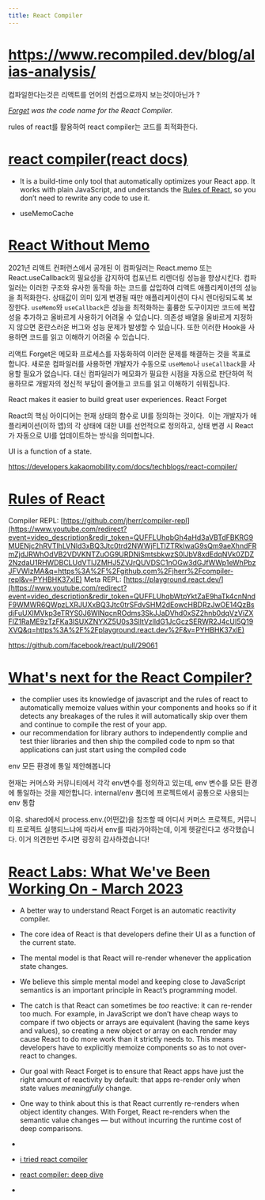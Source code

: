 ```yaml
---
title: React Compiler
---
```


# https://www.recompiled.dev/blog/alias-analysis/

컴파일한다는것은 리액트를 언어의 컨셉으로까지 보는것이아닌가 ?

_[Forget](https://react.dev/blog/2023/03/22/react-labs-what-we-have-been-working-on-march-2023#react-optimizing-compiler) was the code name for the React Compiler._

rules of react를 활용하여 react compiler는 코드를 최적화한다.

# [react compiler(react docs)](https://react.dev/learn/react-compiler)

- It is a build-time only tool that automatically optimizes your React app. It works with plain JavaScript, and understands the [Rules of React](https://react.dev/reference/rules), so you don’t need to rewrite any code to use it.

- useMemoCache

# [React Without Memo](https://www.youtube.com/watch?v=lGEMwh32soc)

2021년 리액트 컨퍼런스에서 공개된 이 컴파일러는 React.memo 또는 React.useCallback의 필요성을 감지하여 컴포넌트 리렌더링 성능을 향상시킨다. 컴파일러는 이러한 구조와 유사한 동작을 하는 코드를 삽입하여 리액트 애플리케이션의 성능을 최적화한다.
상태값이 의미 있게 변경될 때만 애플리케이션이 다시 렌더링되도록 보장한다.
`useMemo`와 `useCallback`은 성능을 최적화하는 훌륭한 도구이지만 코드에 복잡성을 추가하고 올바르게 사용하기 어려울 수 있습니다. 의존성 배열을 올바르게 지정하지 않으면 혼란스러운 버그와 성능 문제가 발생할 수 있습니다. 또한 이러한 Hook을 사용하면 코드를 읽고 이해하기 어려울 수 있습니다.

리액트 Forget은 메모화 프로세스를 자동화하여 이러한 문제를 해결하는 것을 목표로 합니다. 새로운 컴파일러를 사용하면 개발자가 수동으로 `useMemo`나 `useCallback`을 사용할 필요가 없습니다. 대신 컴파일러가 메모화가 필요한 시점을 자동으로 판단하여 적용하므로 개발자의 정신적 부담이 줄어들고 코드를 읽고 이해하기 쉬워집니다.

React makes it easier to build great user experiences.
React Forget

React의 핵심 아이디어는 현재 상태의 함수로 UI를 정의하는 것이다.  이는 개발자가 애플리케이션(이하 앱)의 각 상태에 대한 UI를 선언적으로 정의하고, 상태 변경 시 React가 자동으로 UI를 업데이트하는 방식을 의미합니다.

UI is a function of a state.

https://developers.kakaomobility.com/docs/techblogs/react-compiler/

# [Rules of React](https://react.dev/reference/rules)

Compiler REPL: [https://github.com/jherr/compiler-repl](https://www.youtube.com/redirect?event=video_description&redir_token=QUFFLUhqbGh4aHd3aVBTdFBKRG9MUENjc2hRVTlhLVNld3xBQ3Jtc0trd2NWWjFLTlZTRkIwaG9sQm9aeXhndFRmZjdJRWhOdVB2VDVKNTZuOG9URDNiSmtsbkwzS0lJbV8xdEdqNVk0ZDZ2NzdaU1RHWDBCLUdVTlJZMHJ5ZVJrQUVDSC1nOGw3dGJfWWp1eWhPbzJFVWIzMA&q=https%3A%2F%2Fgithub.com%2Fjherr%2Fcompiler-repl&v=PYHBHK37xlE) Meta REPL: [https://playground.react.dev/](https://www.youtube.com/redirect?event=video_description&redir_token=QUFFLUhqbWtpYktZaE9haTk4cnNndF9WMWR6QWpzLXRJUXxBQ3Jtc0trSFdvSHM2dEowcHBDRzJwOE14QzBsdjFuUXlMVkp3eTRYS0J6WlNqcnROdms3SkJJaDVhd0xSZ2hnb0dqVzViZXFlZ1RaME9zTzFKa3lSUXZNYXZ5U0s3SlItVzlldG1JcGczSERWR2J4cUI5Q19XVQ&q=https%3A%2F%2Fplayground.react.dev%2F&v=PYHBHK37xlE)

https://github.com/facebook/react/pull/29061

# [What's next for the React Compiler?](https://www.youtube.com/watch?v=qd5yk2gxbtg)

- the complier uses its knowledge of javascript and the rules of react to automatically memoize values within your components and hooks so if it detects any breakages of the rules it will automatically skip over them and continue to compile the rest of your app.
- our recommendation for library authors to independently complie and test thier libraries and then ship the compiled code to npm so that applications can just start using the compiled code

env 모든 환경에 통일 제안해봅니다

현재는 커머스와 커뮤니티에서 각각 env변수를 정의하고 있는데, env 변수를 모든 환경에 통일하는 것을 제안합니다.
internal/env 폴더에 프로젝트에서 공통으로 사용되는 env 통합

이유. shared에서 process.env.(어떤값)을 참조할 때 어디서 커머스 프로젝트, 커뮤니티 프로젝트 실행되느냐에 따라서 env를 따라가야하는데, 이게 헷갈린다고 생각했습니다.
이거 의견한번 주시면 굉장히 감사하겠습니다!

# [React Labs: What We've Been Working On - March 2023](https://react.dev/blog/2023/03/22/react-labs-what-we-have-been-working-on-march-2023#react-optimizing-compiler)

- A better way to understand React Forget is an automatic reactivity compiler.
- The core idea of React is that developers define their UI as a function of the current state.
- The mental model is that React will re-render whenever the application state changes.
- We believe this simple mental model and keeping close to JavaScript semantics is an important principle in React’s programming model.
- The catch is that React can sometimes be _too_ reactive: it can re-render too much. For example, in JavaScript we don’t have cheap ways to compare if two objects or arrays are equivalent (having the same keys and values), so creating a new object or array on each render may cause React to do more work than it strictly needs to. This means developers have to explicitly memoize components so as to not over-react to changes.
- Our goal with React Forget is to ensure that React apps have just the right amount of reactivity by default: that apps re-render only when state values _meaningfully_ change.
- One way to think about this is that React currently re-renders when object identity changes. With Forget, React re-renders when the semantic value changes — but without incurring the runtime cost of deep comparisons.
-

- [i tried react compiler](https://www.developerway.com/posts/i-tried-react-compiler)
- [react compiler: deep dive](https://www.youtube.com/watch?v=0ckOUBiuxVY&t=9309s)
-
